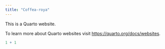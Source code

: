 ```yaml
---
title: "Coffea-roya"
---
```


This is a Quarto website.

To learn more about Quarto websites visit <https://quarto.org/docs/websites>.

```r
1 + 1
```
